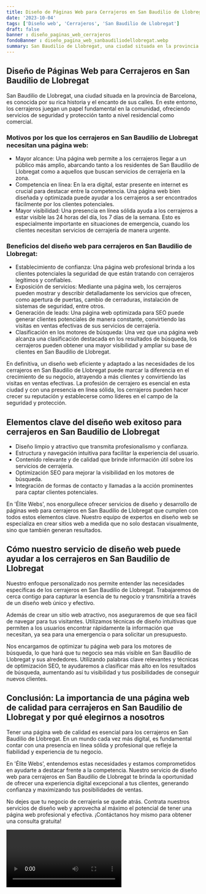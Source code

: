 ```yaml
---
title: Diseño de Páginas Web para Cerrajeros en San Baudilio de Llobregat
date: '2023-10-04'
tags: ['Diseño web', 'Cerrajeros', 'San Baudilio de Llobregat']
draft: false
banner : diseño_paginas_web_cerrajeros
fondoBanner : diseño_pagina_web_sanbaudiliodellobregat.webp
summary: San Baudilio de Llobregat, una ciudad situada en la provincia de Barcelona, es conocida por su rica historia y el encanto de sus calles. En este entorno, los cerrajeros juegan un papel fundamental en la comunidad, ofreciendo servicios de seguridad y protección tanto a nivel residencial como comercial. 
---
```


## Diseño de Páginas Web para Cerrajeros en San Baudilio de Llobregat

San Baudilio de Llobregat, una ciudad situada en la provincia de Barcelona, es conocida por su rica historia y el encanto de sus calles. En este entorno, los cerrajeros juegan un papel fundamental en la comunidad, ofreciendo servicios de seguridad y protección tanto a nivel residencial como comercial. 

### Motivos por los que los cerrajeros en San Baudilio de Llobregat necesitan una página web:

- Mayor alcance: Una página web permite a los cerrajeros llegar a un público más amplio, abarcando tanto a los residentes de San Baudilio de Llobregat como a aquellos que buscan servicios de cerrajería en la zona.
- Competencia en línea: En la era digital, estar presente en internet es crucial para destacar entre la competencia. Una página web bien diseñada y optimizada puede ayudar a los cerrajeros a ser encontrados fácilmente por los clientes potenciales.
- Mayor visibilidad: Una presencia en línea sólida ayuda a los cerrajeros a estar visible las 24 horas del día, los 7 días de la semana. Esto es especialmente importante en situaciones de emergencia, cuando los clientes necesitan servicios de cerrajería de manera urgente.

### Beneficios del diseño web para cerrajeros en San Baudilio de Llobregat:

- Establecimiento de confianza: Una página web profesional brinda a los clientes potenciales la seguridad de que están tratando con cerrajeros legítimos y confiables.
- Exposición de servicios: Mediante una página web, los cerrajeros pueden mostrar y describir detalladamente los servicios que ofrecen, como apertura de puertas, cambio de cerraduras, instalación de sistemas de seguridad, entre otros.
- Generación de leads: Una página web optimizada para SEO puede generar clientes potenciales de manera constante, convirtiendo las visitas en ventas efectivas de sus servicios de cerrajería.
- Clasificación en los motores de búsqueda: Una vez que una página web alcanza una clasificación destacada en los resultados de búsqueda, los cerrajeros pueden obtener una mayor visibilidad y ampliar su base de clientes en San Baudilio de Llobregat.

En definitiva, un diseño web eficiente y adaptado a las necesidades de los cerrajeros en San Baudilio de Llobregat puede marcar la diferencia en el crecimiento de su negocio, atrayendo a más clientes y convirtiendo las visitas en ventas efectivas. La profesión de cerrajero es esencial en esta ciudad y con una presencia en línea sólida, los cerrajeros pueden hacer crecer su reputación y establecerse como líderes en el campo de la seguridad y protección.

<GifSeo />

<Cta />

## Elementos clave del diseño web exitoso para cerrajeros en San Baudilio de Llobregat

- Diseño limpio y atractivo que transmita profesionalismo y confianza.
- Estructura y navegación intuitiva para facilitar la experiencia del usuario.
- Contenido relevante y de calidad que brinde información útil sobre los servicios de cerrajería.
- Optimización SEO para mejorar la visibilidad en los motores de búsqueda.
- Integración de formas de contacto y llamadas a la acción prominentes para captar clientes potenciales.

En 'Élite Webs', nos enorgullece ofrecer servicios de diseño y desarrollo de páginas web para cerrajeros en San Baudilio de Llobregat que cumplen con todos estos elementos clave. Nuestro equipo de expertos en diseño web se especializa en crear sitios web a medida que no solo destacan visualmente, sino que también generan resultados.

## Cómo nuestro servicio de diseño web puede ayudar a los cerrajeros en San Baudilio de Llobregat

Nuestro enfoque personalizado nos permite entender las necesidades específicas de los cerrajeros en San Baudilio de Llobregat. Trabajaremos de cerca contigo para capturar la esencia de tu negocio y transmitirla a través de un diseño web único y efectivo.

Además de crear un sitio web atractivo, nos aseguraremos de que sea fácil de navegar para tus visitantes. Utilizamos técnicas de diseño intuitivas que permiten a los usuarios encontrar rápidamente la información que necesitan, ya sea para una emergencia o para solicitar un presupuesto.

Nos encargamos de optimizar tu página web para los motores de búsqueda, lo que hará que tu negocio sea más visible en San Baudilio de Llobregat y sus alrededores. Utilizando palabras clave relevantes y técnicas de optimización SEO, te ayudaremos a clasificar más alto en los resultados de búsqueda, aumentando así tu visibilidad y tus posibilidades de conseguir nuevos clientes.

## Conclusión: La importancia de una página web de calidad para cerrajeros en San Baudilio de Llobregat y por qué elegirnos a nosotros

Tener una página web de calidad es esencial para los cerrajeros en San Baudilio de Llobregat. En un mundo cada vez más digital, es fundamental contar con una presencia en línea sólida y profesional que refleje la fiabilidad y experiencia de tu negocio.

En 'Élite Webs', entendemos estas necesidades y estamos comprometidos en ayudarte a destacar frente a la competencia. Nuestro servicio de diseño web para cerrajeros en San Baudilio de Llobregat te brinda la oportunidad de ofrecer una experiencia digital excepcional a tus clientes, generando confianza y maximizando tus posibilidades de ventas.

No dejes que tu negocio de cerrajería se quede atrás. Contrata nuestros servicios de diseño web y aprovecha al máximo el potencial de tener una página web profesional y efectiva. ¡Contáctanos hoy mismo para obtener una consulta gratuita!

<Video />

<CtaBot job='Cerrajeros' city='San Baudilio de Llobregat'/>

<Gmaps query='San Baudilio de Llobregat+españa+maps' />
